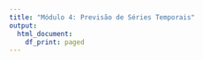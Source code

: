 ```yaml
---
title: "Módulo 4: Previsão de Séries Temporais"
output:
  html_document:
    df_print: paged
---
```


<br>
<br>
<br>